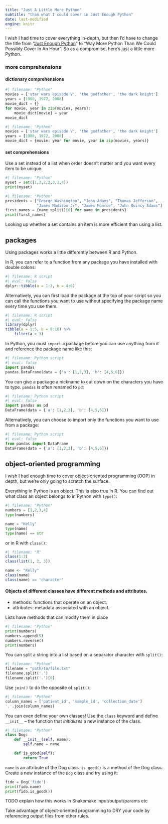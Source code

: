 ```yaml
---
title: "Just A Little More Python"
subtitle: "than what I could cover in Just Enough Python"
date: last-modified
engine: knitr
---
```


I wish I had time to cover everything in-depth, but then I'd have to change the 
title from "[Just Enough Python](index.qmd)" to "Way More Python 
Than We Could Possibly Cover In An Hour". 
So as a compromise, here's just a little more Python.

<!--
# topics i wish i had time to cover 
## mutability
## iterables, iterators, generators
### range returns somehting like a generator. lazy evaluation.
## reading & writing files
## tupes, named tupes. for snakemake wildcards

## mutability

TODO
-->
### more comprehensions

#### dictionary comprehensions

```python
#| filename: "Python"
movies = ['star wars episode V', 'the godfather', 'the dark knight']
years = [1980, 1972, 2008]
movie_dict = {}
for movie, year in zip(movies, years):
    movie_dict[movie] = year
movie_dict
```


```python
#| filename: "Python"
movies = ['star wars episode V', 'the godfather', 'the dark knight']
years = [1980, 1972, 2008]
movie_dict = {movie: year for movie, year in zip(movies, years)}
```

#### set comprehensions

Use a set instead of a list when order doesn't matter and you want every item
to be unique. 

```python
#| filename: "Python"
myset = set([1,2,2,2,3,3,4])
print(myset)
```

```python
#| filename: "Python"
presidents = ["George Washington", "John Adams", "Thomas Jefferson", 
              "James Madison Jr", "James Monroe", "John Quincy Adams"]
first_names = {name.split()[0] for name in presidents}
print(first_names)
```

Looking up whether a set contains an item is more efficient than using a list.

## packages

Using packages works a little differently between R and Python.

In R, you can refer to a function from any package you have installed with double colons:

```R
#| filename: R script
#| eval: false
dplyr::tibble(a = 1:3, b = 4:6)
```

Alternatively, you can first load the package at the top of your script so you
can call the functions you want to use without specifying the package name every
time you use them.

```R
#| filename: R script
#| eval: false
library(dplyr)
tibble(a = 1:5, b = 6:10) %>%
    filter(a > 3)
```


In Python, you must `import` a package before you can use anything from it and
reference the package name like this:

```python
#| filename: Python script
#| eval: false
import pandas
pandas.DataFrame(data = {'a': [1,2,3], 'b': [4,5,6]})
```

You can give a package a nickname to cut down on the characters you have to type.
`pandas` is often renamed to `pd`:


```python
#| filename: Python script
#| eval: false
import pandas as pd
DataFrame(data = {'a': [1,2,3], 'b': [4,5,6]})
```

Alternatively, you can choose to import only the functions you want to use from a package:

```python
#| filename: Python script
#| eval: false
from pandas import DataFrame
DataFrame(data = {'a': [1,2,3], 'b': [4,5,6]})
```


## object-oriented programming

I wish I had enough time to cover object-oriented programming (OOP) in depth,
but we're only going to scratch the surface.

Everything in Python is an object. This is also true in R.
You can find out what class an object belongs to in Python with `type()`:

```python
#| filename: "Python"
numbers = [1,2,3,4]
type(numbers)

name = "Kelly"
type(name)
type(name) == str
```

or in R with `class()`:

```r
#| filename: "R"
class(1:3)
class(list(1, 2, 3))

name <- "Kelly"
class(name)
class(name) == 'character'
```


#### Objects of different classes have different methods and attributes.

- methods: functions that operate on an object.
- attributes: metadata associated with an object.


Lists have methods that can modify them in place

```python
#| filename: "Python"
print(numbers)
numbers.append(5)
numbers.reverse()
print(numbers)
```

You can split a string into a list based on a separator character with `split()`:

```python
#| filename: "Python"
filename = "path/to/file.txt"
filename.split('.')
filename.split('.')[0]
```

Use `join()` to do the opposite of `split()`:

```python
#| filename: "Python"
column_names = ['patient_id', 'sample_id', 'collection_date']
','.join(column_names)
```

You can even define your own classes! Use the `class` keyword and define `__init__` -- the function that _initializes_ a new instance of the class.

```python
#| filename: "Python"
class Dog:
    def __init__(self, name):
        self.name = name

    def is_good(self):
        return True
```

`name` is an attribute of the Dog class. `is_good()` is a method of the Dog class.
Create a new instance of the `Dog` class and try using it:

```python
fido = Dog('fido')
print(fido.name)
print(fido.is_good())
```


TODO explain how this works in Snakemake input/output/params etc

Take advantage of object-oriented programming to DRY your code by referencing 
output files from other rules.


<!--
## reading & writing files

TODO
-->
